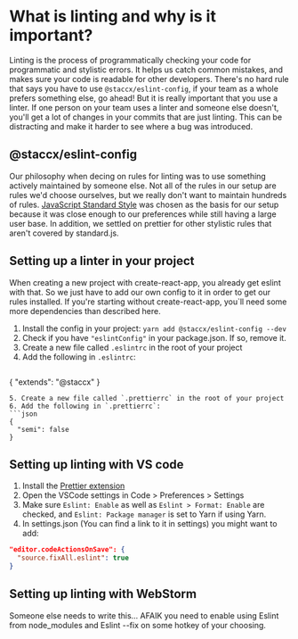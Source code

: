 
<Meta title="Intro|Linting" />

# What is linting and why is it important?
Linting is the process of programmatically checking your code for programmatic and stylistic errors. It helps us catch common mistakes, and makes sure your code is readable for other developers. There's no hard rule that says you have to use `@staccx/eslint-config`, if your team as a whole prefers something else, go ahead! But it is really important that you use a linter. If one person on your team uses a linter and someone else doesn't, you'll get a lot of changes in your commits that are just linting. This can be distracting and make it harder to see where a bug was introduced.


## @staccx/eslint-config
Our philosophy when decing on rules for linting was to use something actively maintained by someone else. Not all of the rules in our setup are rules we'd choose ourselves, but we really don't want to maintain hundreds of rules.
[JavaScript Standard Style](https://standardjs.com/) was chosen as the basis for our setup because it was close enough to our preferences while still having a large user base. In addition, we settled on prettier for other stylistic rules that aren't covered by standard.js.


## Setting up a linter in your project
When creating a new project with create-react-app, you already get eslint with that. So we just have to add our own config to it in order to get our rules installed. If you're starting without create-react-app, you`ll need some more dependencies than described here.

1. Install the config in your project: `yarn add @staccx/eslint-config --dev`
2. Check if you have `"eslintConfig"` in your package.json. If so, remove it.
3. Create a new file called `.eslintrc` in the root of your project
4. Add the following in `.eslintrc`: 
   ```json
  {
    "extends": "@staccx"
  }
  ```
5. Create a new file called `.prettierrc` in the root of your project
6. Add the following in `.prettierrc`: 
  ```json
  {
    "semi": false
  }
  ```


## Setting up linting with VS code
1. Install the [Prettier extension](https://marketplace.visualstudio.com/items?itemName=esbenp.prettier-vscode)
2. Open the VSCode settings in Code > Preferences > Settings
3. Make sure `Eslint: Enable` as well as `Eslint > Format: Enable` are checked, and `Eslint: Package manager` is set to Yarn if using Yarn. 
4. In settings.json (You can find a link to it in settings) you might want to add:
  ```json
  "editor.codeActionsOnSave": {
    "source.fixAll.eslint": true
  }
  ```


## Setting up linting with WebStorm
Someone else needs to write this… AFAIK you need to enable using Eslint from node_modules and Eslint --fix  on some hotkey of your choosing.